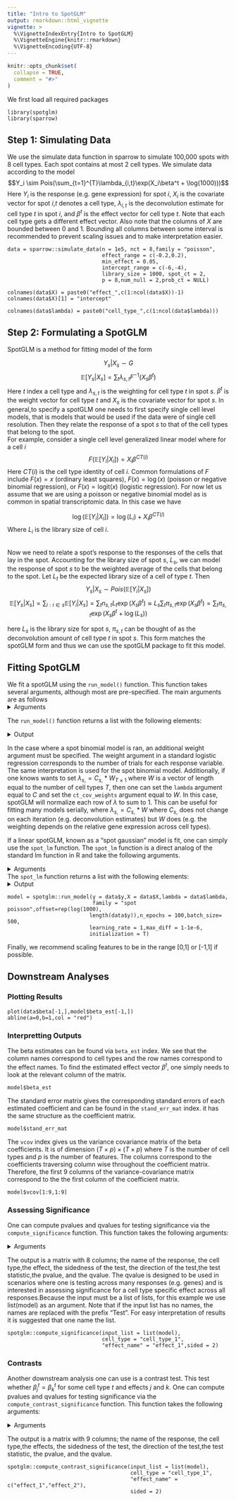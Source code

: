 ```yaml
---
title: "Intro to SpotGLM"
output: rmarkdown::html_vignette
vignette: >
  %\VignetteIndexEntry{Intro to SpotGLM}
  %\VignetteEngine{knitr::rmarkdown}
  %\VignetteEncoding{UTF-8}
---
```


```r
knitr::opts_chunk$set(
  collapse = TRUE,
  comment = "#>"
)
```

We first load all required packages 
```
library(spotglm)
library(sparrow)
```


## Step 1: Simulating Data 

We use the simulate data function in sparrow to simulate 100,000 spots with 8 cell types. Each spot contains at most 2 cell types. We simulate data according to the model 
$$Y_i \sim Pois(\sum_{t=1}^{T}\lambda_{i,t}\exp(X_i\beta^t + \log(1000)))$$
Here $Y_i$ is the response (e.g. gene expression) for spot $i$, $X_i$ is the covariate vector for spot $i$,$t$ denotes a cell type, $\lambda_{i,t}$ is the deconvolution estimate for cell type $t$ in spot $i$, and $\beta^t$ is the effect vector for cell type $t$. Note that each cell type gets a different effect vector. Also note that the columns of $X$ are bounded between 0 and 1. Bounding all columns between some interval is recommended to prevent scaling issues and to make interpretation easier. 
```
data = sparrow::simulate_data(n = 1e5, nct = 8,family = "poisson",
                              effect_range = c(-0.2,0.2),
                              min_effect = 0.05,
                              intercept_range = c(-6,-4),
                              library_size = 1000, spot_ct = 2,
                              p = 8,num_null = 2,prob_ct = NULL)

colnames(data$X) = paste0("effect_",c(1:ncol(data$X))-1)
colnames(data$X)[1] = "intercept"

colnames(data$lambda) = paste0("cell_type_",c(1:ncol(data$lambda)))
```


## Step 2: Formulating a SpotGLM
SpotGLM is a method for fitting model of the form

$$Y_s|X_s \sim G$$
$$\mathbb{E}[Y_{s}|X_{s}] = \sum_{t}\lambda_{s,t}F^{-1}(X_{s}\beta^t)$$
Here $t$ index a cell type and $\lambda_{s,t}$ is the weighting for cell type $t$ in spot $s$. $\beta^t$ is the weight vector for cell type $t$ and $X_s$ is the covariate vector for spot $s$. In general,to specify a spotGLM one needs to first specify single cell level models, that is models that would be used if the data were of single cell resolution. Then they relate the response of a spot $s$ to that of the cell types that belong to the spot.\
For example, consider a single cell level generalized linear model where for a cell $i$
$$F(\mathbb{E}[Y_{i}|X_{i}]) = X_i\beta^{CT(i)}$$
Here $CT(i)$ is the cell type identity of cell $i$. Common formulations of $F$ include $F(x) = x$ (ordinary least squares), $F(x) = \log(x)$ (poisson or negative binomial regression), or $F(x) = \text{logit}(x)$ (logistic regression). For now let us assume that we are using a poisson or negative binomial model as is common in spatial transcriptomic data. In this case we have 

$$\log(\mathbb{E}[Y_{i}|X_{i}]) = \log(L_i) + X_i\beta^{CT(i)}$$
Where $L_i$ is the library size of cell $i$. 

\
Now we need to relate a spot's response to the responses of the cells that lay in the spot. Accounting for the library size of spot $s$, $L_s$, we can model the response of spot $s$ to be the weighted average of the cells that belong to the spot. Let $L_t$ be the expected library size of a cell of type $t$. Then  
$$Y_{s}|X_{s} \sim Pois(\mathbb{E}[Y_{i}|X_{s}])$$
$$\mathbb{E}[Y_{s}|X_{s}] = \sum_{i:i\in s}\mathbb{E}[Y_{i}|X_{s}] = \sum_{t}n_{s,t}L_t\exp(X_s\beta^{t}) \approx L_s\sum_{t}\pi_{s,t}\exp(X_s\beta^t) = \sum_{t}\pi_{s,t}\exp(X_s\beta^t + \log(L_s))$$

here $L_s$ is the library size for spot $s$, $\pi_{s,t}$ can be thought of as the deconvolution amount of cell type $t$ in spot $s$. This form matches the spotGLM form and thus we can use the spotGLM package to fit this model. \

## Fitting SpotGLM

We fit a spotGLM using the `run_model()` function. This function takes several arguments, although most are pre-specified. The main arguments are as follows
<details>
  <summary>Arguments</summary>

  - `y`: A vector of observed response values (e.g., gene expression or spatial counts).  
- `X`: A design matrix of covariates or predictors.  
- `family`: A description of the error distribution and link function to be used in the model (e.g., `"spot poisson"` or `"spot binomial"`).
- `offset`: For poisson/negative binomial models: An optional numeric vector to be used as an offset in the model (useful for normalization or exposure adjustment).Generally this is set to be the log of the library size for each spot. 
- `initialization` :  Boolean if initialization via single cell approximation should be performed. Default TRUE.
- `learning_rate`: The learning rate used for gradient descent. It is advised to pick a large value since the learning rate changes dynamically throughout fitting. Default value is 1. 
- `n_epochs`: The number of epochs to use in fitting. Default value 50.
-`batch_size`: Batch size to use in mini-batch gradient descent. Default value 128
-`max_diff`: Stopping criterion: If change in likelihood between epochs is less than max diff, terminate fitting. Default value 1-1e-6
</details>

The `run_model()` function returns a list with the following elements:

<details>
  <summary>Output</summary>
  - `beta_est`: Estimated regression coefficients. Of dimension #Columns of X by #Cell Types
- `stand_err_mat`: Standard error matrix for beta coefficients
- `time`: Time elapsed to fit model. Not including initialization
- `disp`: The dispersion parameter (for negative binomial or gaussian models)
- `converged`: Logical flag indicating whether the optimization algorithm converged
- `likelihood`: The log-likelihood of the fitted model
- `vcov`: The variance covariance matrix of the beta coefficients
- `niter`: Number of epochs used
- `fixed coef`: Which coefficients has insufficient sample size or expression to be fit

</details>

In the case where a spot binomial model is ran, an additional weight argument must be specified. The weight argument in a standard logistic regression corresponds to the number of trials for each response variable. The same interpretation is used for the spot binomial model. Additionally, if one knows wants to set $\lambda_{s,} = C_{s,}*W_{T \times 1}$ where $W$ is a vector of length equal to the number of cell types $T$, then one can set the `lambda` argument equal to $C$ and set the `ct_cov_weights` argument equal to $W$. In this case, spotGLM will normalize each row of $\lambda$ to sum to 1. This can be useful for fitting many models serially, where $\lambda_{s,} = C_{s,}*W$ where $C_{s,}$ does not change on each iteration (e.g. deconvolution estimates) but $W$ does (e.g. the weighting depends on the relative gene expression across cell types).\

 
If a linear spotGLM, known as a "spot gaussian" model is fit, one can simply use the `spot_lm` function. The `spot_lm` function is a direct analog of the standard lm function in R and take the following arguments.

<details>
  <summary>Arguments</summary>

  - `y`: A vector of observed response values (e.g., gene expression or spatial counts).  
- `X`: A design matrix of covariates or predictors.  
- `lambda`: The deconvolution matrix. 
- `fix_coef`: A matrix of dimension 
</details>

The `spot_lm` function returns a list with the following elements:
<details>
  <summary>Output</summary>
  - `beta`: Estimated regression coefficients. Of dimension #Columns of X by #Cell Types
- `stand_err_mat`: Standard error matrix.
- `sigma.sq`: Residual variance estimate.
- `vcov`: The Variance-covariance matrix of the beta coefficients

</details>

```
model = spotglm::run_model(y = data$y,X = data$X,lambda = data$lambda,
                           family = "spot poisson",offset=rep(log(1000),
                          length(data$y)),n_epochs = 100,batch_size= 500,
                          learning_rate = 1,max_diff = 1-1e-6,
                          initialization = T)

```

Finally, we recommend scaling features to be in the range [0,1] or [-1,1] if possible. 

## Downstream Analyses

### Plotting Results
```
plot(data$beta[-1,],model$beta_est[-1,])
abline(a=0,b=1,col = "red")

```
### Interpretting Outputs
The beta estimates can be found via `beta_est` index. We see that the column names correspond to cell types and the row names correspond to the effect names. To find the estimated effect vector $\beta^t$, one simply needs to look at the relevant column of the matrix. 
```
model$beta_est

```
The standard error matrix gives the corresponding standard errors of each estimated coefficient and can be found in the `stand_err_mat` index. it has the same structure as the coefficient matrix. 

```
model$stand_err_mat

```
The `vcov` index gives us the variance covariance matrix of the beta coefficients. It is of dimension $(T\times p)\times(T \times p)$ where $T$ is the number of cell types and $p$ is the number of features. The columns correspond to the coefficients traversing column wise throughout the coefficient matrix. Therefore, the first 9 columns of the variance-covariance matrix correspond to the the first column of the coefficient matrix.
```
model$vcov[1:9,1:9]
```

### Assessing Significance
One can compute pvalues and qvalues for testing significance via the `compute_significance` function. This function takes the following arguments:

<details>
  <summary>Arguments</summary>
  + `input_list`: A list of spotglm outputs. Each element of the list should contain a list that holds the beta estimates and standard errors.
+ `cell_type`: The cell type of interest
+ `effect_names`: The effects we wish to assess significance for in the cell type of interest. 
+ `beta_name`: Where the beta coefficient estimate matrix is held in the each element of the input list. Default is `beta_est`
+ `standard_error_name`: Where the beta coefficient estimate matrix is held in the each element of the input list. Default is `std_error_mat`
+ `sided`: Should we test for a one sided (1) or two-sided (2) difference in effects? Default value is 2
+ `direction`: If one sided, should we test for positive effects(effect > 0) or negative?
</details>


The output is a matrix with 8 columns; the name of the response, the cell type,the effect, the sidedness of the test, the direction of the test,the test statistic,the pvalue, and the qvalue. The qvalue is designed to be used in scenarios where one is testing across many responses (e.g. genes) and is interested in assessing significance for a cell type specific effect across all responses.Because the input must be a list of lists, for this example we use list(model) as an argument. Note that if the input list has no names, the names are replaced with the prefix "Test". For easy interpretation of results it is suggested that one name the list.



```
spotglm::compute_significance(input_list = list(model),
                              cell_type = "cell_type_1",
                              "effect_name" = "effect_1",sided = 2)

```


### Contrasts
Another downstream analysis one can use is a contrast test. This test whether $\beta^{t}_j = \beta^{t}_k$ for some cell type $t$ and effects $j$ and $k$. One can compute pvalues and qvalues for testing significance via the `compute_contrast_significance` function. This function takes the following arguments:


<details>
  <summary>Arguments</summary>
  + `input_list`: A list of spotglm outputs. Each element of the list should contain a list that holds the beta estimates and the variance-covariance matrix.
+ `cell_type`: The cell type of interest
+ `effect_names`: A vector of length two that lists the effects we wish to compare in the cell type of interest.
+ `beta_name`: Where the beta coefficient estimate matrix is held in the each element of the input list
+ `covariance_name`: Where the variance-covariance matrix for beta coefficient estimate matrix is held in the each element of the input list. Default is `vcov`
+ `sided`: Should we test for a one sided (1) or two-sided (2) difference in effects? Default is 2.
+ `direction`: If one sided, should we test for positive effects(effect 1 > effect 2) or negative?
</details>
The output is a matrix with 9 columns; the name of the response, the cell type,the effects, the sidedness of the test, the direction of the test,the test statistic, the pvalue, and the qvalue.

```
spotglm::compute_contrast_significance(input_list = list(model),
                                       cell_type = "cell_type_1",
                                       "effect_name" = c("effect_1","effect_2"),
                                       sided = 2)

```







